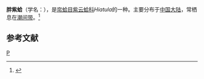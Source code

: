 {{Speciesbox
| taxon = Hiatula inflata
| binomial_authority = (Bertin)
}}
'''胖紫蛤'''（学名：''{{lang|la|Hiatula inflata}}''），是[[帘蛤目|帘蛤目]][[紫云蛤科|紫云蛤科]]''Hiatula''的一种。主要分布于[[中国大陆|中国大陆]]，常栖息在[[潮间带|潮间带]]。<ref>{{cite web|url=http://shell.sinica.edu.tw/chinese/shellbase_detail.php?science_no=3838|title=国际贝库：胖紫蛤|publisher=台湾贝类资料库|accessdate=2009-08-11}}</ref>

== 参考文献 ==
{{reflist}}
{{Taxonbar}}
[[Category:紫雲蛤科|P]]